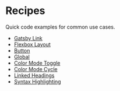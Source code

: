 
# Recipes

Quick code examples for common use cases.

- [Gatsby Link](/recipes/gatsby-link)
- [Flexbox Layout](/recipes/flexbox-layout)
- [Button](/recipes/button)
- [Global](/recipes/global)
- [Color Mode Toggle](/recipes/color-mode-toggle)
- [Color Mode Cycle](/recipes/color-mode-cycle)
- [Linked Headings](/recipes/linked-headings)
- [Syntax Highlighting](/recipes/syntax-highlighting)
